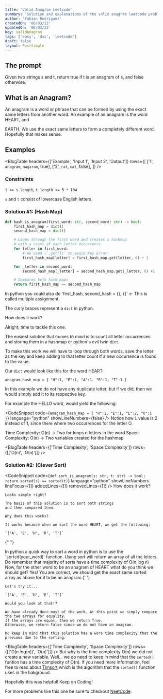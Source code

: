 ```yaml
---
title: 'Valid Anagram Leetcode'
summary: 'Solution and explanations of the valid anagram leetcode problem.'
author: 'Fabian Rodriguez'
createdOn: '06/03/22'
updatedOn: '06/03/22'
key: validAnagram
tags: ['easy', 'dsa', 'leetcode']
draft: false
layout: PostSimple
---
```


## The prompt

Given two strings s and t, return true if t is an anagram of s, and false otherwise.

## What is an Anagram?

An anagram is a word or phrase that can be formed by using the exact same letters from another word.
An example of an anagram is the word <CoolText color="text-r-purple dark:text-light-green" >HEART</CoolText>, and

<CoolText color="text-r-purple dark:text-light-green">EARTH</CoolText>. We use the exact same
letters to form a completely different word. Hopefully that makes sense.

## Examples

<BlogTable
  headers={['Example', 'Input 1', 'Input 2', 'Output']}
  rows={[
    ['1', `anagram`, `nagaram`, <span className="mark">true</span>],
    ['2', `rat`, `cat`, <span className="mark">false</span>],
  ]}
/>

### Constraints

`1 <= s.length`, `t.length <= 5 * 104`

`s` and `t` consist of lowercase English letters.

### Solution #1: (Hash Map)

```python:hashmap_valid_anagram.py
def hash_is_anagram(first_word: str, second_word: str) -> bool:
    first_hash_map = dict()
    second_hash_map = dict()

    # Loops through the first word and creates a hashmap
    # with a count of each letter occurrence
    for letter in first_word:
        # We used \`.get()\` to avoid Key Error:
        first_hash_map[letter] = first_hash_map.get(letter, 0) + 1

    for _letter in second_word:
        second_hash_map[_letter] = second_hash_map.get(_letter, 0) +1

    # Compares both hash_maps
    return first_hash_map == second_hash_map
```

<BlogWarning variant="info" title="Multiple Assignment">
  In python you could also do `first_hash, second_hash = {}, {}`  &#8592;  This is called multiple assignment.

The curly braces represent a `dict` in python.

</BlogWarning>

<span className="text-xl font-bold">How does it work?</span>

Alright, time to tackle this one.

The easiest solution that comes to mind is to count all letter occurrences
and storing them in a hashmap or python's evil twin `dict`.

To make this work we will have to loop through both words,
save the letter as the key and keep adding to that letter count
if a new occurrence is found to the value.

Our `dict` would look like this for the word HEART:

```
anagram_hash_map = { "H":1, "E":1, "A":1, "R":1, "T":1 }
```

In this example we do not have any duplicate letter,
but if we did, then we would simply add it to its respective key.

For example the HELLO word, would yield the following:

<CodeSnippet
  code={`anagram_hash_map = { "H":1, "E":1, "L":2, "O":1 }`}
  language="python"
  showLineNumbers={false}
/>
Notice how L value is 2 instead of 1, since there where two occurrences for the letter O.

Time Complexity: O(n) -> Two for loops n letters in the word
Space Complexity: O(n) -> Two variables created for the hashmap

<BlogTable headers={['Time Complexity', 'Space Complexity']} rows={[['O(n)', 'O(n)']]} />

### Solution #2: (Clever Sort)

<CodeSnippet
  code={`def sort_is_anagram(s: str, t: str) -> bool:
    return sorted(s) == sorted(t)`}
  language="python"
  showLineNumbers
  lineFocus={[]}
  addedLines={[]}
  removedLines={[]}
/>
<span className="text-xl font-bold">How does it work?</span>

    Looks simple right?

    The basis of this solution is to sort both strings
    and then compared them.

    Why does this works?

    It works because when we sort the word HEART, we get the following:

    `['A', 'E', 'H', 'R', 'T']`

{" "}

<BlogWarning variant="info" title="Multiple Assignment">
  In python a quick way to sort a word in python is to use the `sorted(your_word)` function. Using
  sort will return an array of all the letters. Do remember that majority of sorts have a time
  complexity of O(n log n)
</BlogWarning>
Now, for the other word to be an anagram of HEART what do you think we should get? Yes! You are correct,
we should get the exact same sorted array as above for it to be an anagram.{' '}

    Let's try it...

    `['A', 'E', 'H', 'R', 'T']`

    Would you look at that!?

    We have already done most of the work. At this point we simply compare the two arrays for equality.
    If the arrays are equal, then we return True.
    Otherwise, we return False since we do not have an anagram.

    Do keep in mind that this solution has a wors time complexity that the previous due to the sorting.

<BlogTable headers={['Time Complexity', 'Space Complexity']} rows={[['O(n log(n))', 'O(n)']]} />
But why is the time complexity O(n) we did not create a new variable. Well... we do need to keep in mind
that the `sorted()` funtion has a time complexity of O(n). If you need more information, feel free to
read about [Timsort](https://en.wikipedia.org/wiki/Timsort) which is the algorithm that the `sorted()`
function uses in the bakground.

Hopefully this was helpful! Keep on Coding!

For more problems like this one be sure to checkout [NeetCode](https://neetcode.io/).
